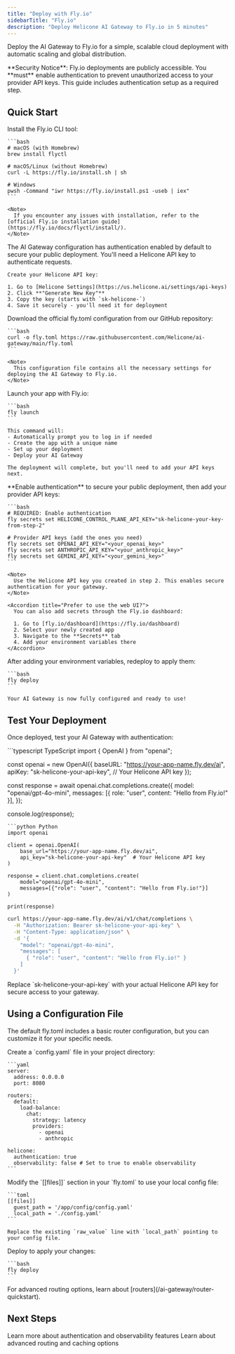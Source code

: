 ```yaml
---
title: "Deploy with Fly.io"
sidebarTitle: "Fly.io"
description: "Deploy Helicone AI Gateway to Fly.io in 5 minutes"
---
```


Deploy the AI Gateway to Fly.io for a simple, scalable cloud deployment with automatic scaling and global distribution.

<Warning>
  **Security Notice**: Fly.io deployments are publicly accessible. You **must** enable authentication to prevent unauthorized access to your provider API keys. This guide includes authentication setup as a required step.
</Warning>

## Quick Start

<Steps>
  <Step title="Install Fly CLI">
    Install the Fly.io CLI tool:

    ```bash
    # macOS (with Homebrew)
    brew install flyctl

    # macOS/Linux (without Homebrew)
    curl -L https://fly.io/install.sh | sh

    # Windows
    pwsh -Command "iwr https://fly.io/install.ps1 -useb | iex"
    ```

    <Note>
      If you encounter any issues with installation, refer to the [official Fly.io installation guide](https://fly.io/docs/flyctl/install/).
    </Note>
  </Step>

  <Step title="Get your Helicone API key">
    The AI Gateway configuration has authentication enabled by default to secure your public deployment. You'll need a Helicone API key to authenticate requests.

    Create your Helicone API key:

    1. Go to [Helicone Settings](https://us.helicone.ai/settings/api-keys)
    2. Click **"Generate New Key"**
    3. Copy the key (starts with `sk-helicone-`)
    4. Save it securely - you'll need it for deployment
  </Step>

  <Step title="Get the fly.toml configuration">
    Download the official fly.toml configuration from our GitHub repository:

    ```bash
    curl -o fly.toml https://raw.githubusercontent.com/Helicone/ai-gateway/main/fly.toml
    ```

    <Note>
      This configuration file contains all the necessary settings for deploying the AI Gateway to Fly.io.
    </Note>
  </Step>

  <Step title="Launch and deploy">
    Launch your app with Fly.io:

    ```bash
    fly launch
    ```

    This command will:
    - Automatically prompt you to log in if needed
    - Create the app with a unique name
    - Set up your deployment
    - Deploy your AI Gateway

    The deployment will complete, but you'll need to add your API keys next.
  </Step>

  <Step title="Configure authentication & API keys">
    **Enable authentication** to secure your public deployment, then add your provider API keys:

    ```bash
    # REQUIRED: Enable authentication
    fly secrets set HELICONE_CONTROL_PLANE_API_KEY="sk-helicone-your-key-from-step-2"

    # Provider API keys (add the ones you need)
    fly secrets set OPENAI_API_KEY="<your_openai_key>"
    fly secrets set ANTHROPIC_API_KEY="<your_anthropic_key>"
    fly secrets set GEMINI_API_KEY="<your_gemini_key>"
    ```

    <Note>
      Use the Helicone API key you created in step 2. This enables secure authentication for your gateway.
    </Note>

    <Accordion title="Prefer to use the web UI?">
      You can also add secrets through the Fly.io dashboard:

      1. Go to [fly.io/dashboard](https://fly.io/dashboard)
      2. Select your newly created app
      3. Navigate to the **Secrets** tab
      4. Add your environment variables there
    </Accordion>
  </Step>

  <Step title="Redeploy with secrets">
    After adding your environment variables, redeploy to apply them:

    ```bash
    fly deploy
    ```

    Your AI Gateway is now fully configured and ready to use!
  </Step>
</Steps>

## Test Your Deployment

Once deployed, test your AI Gateway with authentication:

<CodeGroup>
```typescript TypeScript
import { OpenAI } from "openai";

const openai = new OpenAI({
  baseURL: "https://your-app-name.fly.dev/ai",
  apiKey: "sk-helicone-your-api-key", // Your Helicone API key
});

const response = await openai.chat.completions.create({
  model: "openai/gpt-4o-mini",
  messages: [{ role: "user", content: "Hello from Fly.io!" }],
});

console.log(response);
```
```python Python
import openai

client = openai.OpenAI(
    base_url="https://your-app-name.fly.dev/ai",
    api_key="sk-helicone-your-api-key"  # Your Helicone API key
)

response = client.chat.completions.create(
    model="openai/gpt-4o-mini",
    messages=[{"role": "user", "content": "Hello from Fly.io!"}]
)

print(response)
```
```bash cURL
curl https://your-app-name.fly.dev/ai/v1/chat/completions \
  -H "Authorization: Bearer sk-helicone-your-api-key" \
  -H "Content-Type: application/json" \
  -d '{
    "model": "openai/gpt-4o-mini",
    "messages": [
      { "role": "user", "content": "Hello from Fly.io!" }
    ]
  }'
```
</CodeGroup>

<Note>
  Replace `sk-helicone-your-api-key` with your actual Helicone API key for secure access to your gateway.
</Note>


## Using a Configuration File

The default fly.toml includes a basic router configuration, but you can customize it for your specific needs.

<Steps>
  <Step title="Create a custom config file">
    Create a `config.yaml` file in your project directory:

    ```yaml
    server:
      address: 0.0.0.0
      port: 8080

    routers:
      default:
        load-balance:
          chat:
            strategy: latency
            providers:
              - openai
              - anthropic

    helicone:
      authentication: true
      observability: false # Set to true to enable observability
    ```
  </Step>

  <Step title="Update fly.toml">
    Modify the `[[files]]` section in your `fly.toml` to use your local config file:

    ```toml
    [[files]]
      guest_path = '/app/config/config.yaml'
      local_path = './config.yaml'
    ```

    Replace the existing `raw_value` line with `local_path` pointing to your config file.
  </Step>

  <Step title="Redeploy">
    Deploy to apply your changes:

    ```bash
    fly deploy
    ```
  </Step>
</Steps>

<Note>
  For advanced routing options, learn about [routers](/ai-gateway/router-quickstart).
</Note>

## Next Steps

<CardGroup cols={2}>
  <Card title="Secure Your Gateway" href="/ai-gateway/helicone-integration">
    Learn more about authentication and observability features
  </Card>
  <Card title="Custom Configuration" href="/ai-gateway/config">
    Learn about advanced routing and caching options
  </Card>
</CardGroup> 